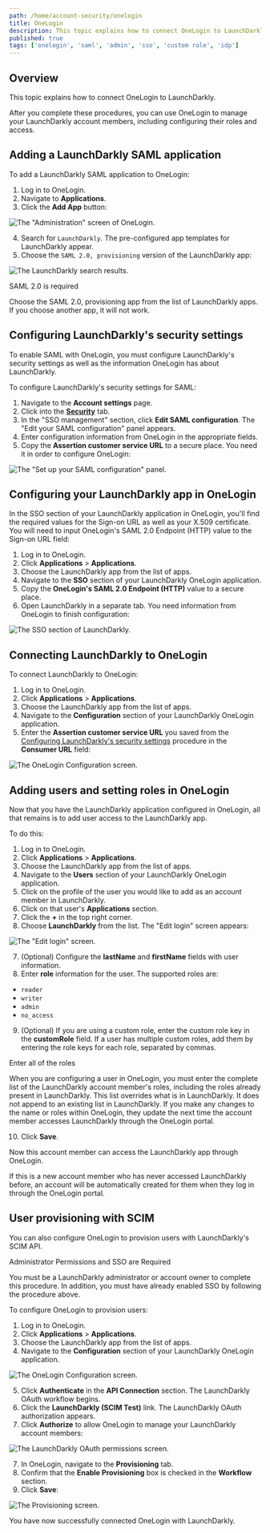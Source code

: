 ```yaml
---
path: /home/account-security/onelogin
title: OneLogin
description: This topic explains how to connect OneLogin to LaunchDarkly.
published: true
tags: ['onelogin', 'saml', 'admin', 'sso', 'custom role', 'idp']
---
```


## Overview

This topic explains how to connect OneLogin to LaunchDarkly.

After you complete these procedures, you can use OneLogin to manage your LaunchDarkly account members, including configuring their roles and access.

## Adding a LaunchDarkly SAML application

To add a LaunchDarkly SAML application to OneLogin:

1. Log in to OneLogin.
2. Navigate to **Applications**.
3. Click the **Add App** button:

![The "Administration" screen of OneLogin.](onelogin-add-app.png)


4. Search for `LaunchDarkly`. The pre-configured app templates for LaunchDarkly appear.
5. Choose the `SAML 2.0, provisioning` version of the LaunchDarkly app:

![The LaunchDarkly search results.](onelogin-find-app.png)


<Callout intent="alert">
<CalloutTitle>SAML 2.0 is required</CalloutTitle>
<CalloutDescription>

Choose the SAML 2.0, provisioning app from the list of LaunchDarkly apps. If you choose another app, it will not work.

</CalloutDescription>
</Callout>

## Configuring LaunchDarkly's security settings

To enable SAML with OneLogin, you must configure LaunchDarkly's security settings as well as the information OneLogin has about LaunchDarkly.

To configure LaunchDarkly's security settings for SAML:

1. Navigate to the **Account settings** page.
2. Click into the [**Security**](https://app.launchdarkly.com/settings/security) tab.
2. In the "SSO management" section, click **Edit SAML configuration**. The "Edit your SAML configuration" panel appears.
3. Enter configuration information from OneLogin in the appropriate fields.
4. Copy the **Assertion customer service URL** to a secure place. You need it in order to configure OneLogin:

![The "Set up your SAML configuration" panel.](settings-security-saml-config.png)


## Configuring your LaunchDarkly app in OneLogin

In the SSO section of your LaunchDarkly application in OneLogin, you'll find the required values for the Sign-on URL as well as your X.509 certificate. You will need to input OneLogin's SAML 2.0 Endpoint (HTTP) value to the Sign-on URL field:

1. Log in to OneLogin.
2. Click **Applications** > **Applications**.
3. Choose the LaunchDarkly app from the list of apps.
4. Navigate to the **SSO** section of your LaunchDarkly OneLogin application.
5. Copy the **OneLogin's SAML 2.0 Endpoint (HTTP)** value to a secure place.
6. Open LaunchDarkly in a separate tab. You need information from OneLogin to finish configuration:

![The SSO section of LaunchDarkly.](onelogin-enable-saml.png)


## Connecting LaunchDarkly to OneLogin

To connect LaunchDarkly to OneLogin:

1. Log in to OneLogin.
2. Click **Applications** > **Applications**.
3. Choose the LaunchDarkly app from the list of apps.
4. Navigate to the **Configuration** section of your LaunchDarkly OneLogin application.
5. Enter the **Assertion customer service URL** you saved from the [Configuring LaunchDarkly's security settings](#configuring-launchdarklys-security-settings) procedure in the **Consumer URL** field:

![The OneLogin Configuration screen.](onelogin-configuration-tab.png)


## Adding users and setting roles in OneLogin

Now that you have the LaunchDarkly application configured in OneLogin, all that remains is to add user access to the LaunchDarkly app.

To do this:

1. Log in to OneLogin.
2. Click **Applications** > **Applications**.
3. Choose the LaunchDarkly app from the list of apps.
4. Navigate to the **Users** section of your LaunchDarkly OneLogin application.
5. Click on the profile of the user you would like to add as an account member in LaunchDarkly.
6. Click on that user's **Applications** section.
7. Click the **+** in the top right corner.
8. Choose **LaunchDarkly** from the list. The "Edit login" screen appears:

![The "Edit login" screen.](onelogin-edit-user.png)

7. (Optional) Configure the **lastName** and **firstName** fields with user information.
8. Enter **role** information for the user. The supported roles are:

- `reader`
- `writer`
- `admin`
- `no_access`

9. (Optional) If you are using a custom role, enter the custom role key in the **customRole** field. If a user has multiple custom roles, add them by entering the role keys for each role, separated by commas.

<Callout intent="alert">
<CalloutTitle>Enter all of the roles</CalloutTitle>
<CalloutDescription>

When you are configuring a user in OneLogin, you must enter the complete list of the LaunchDarkly account member's roles, including the roles already present in LaunchDarkly. This list overrides what is in LaunchDarkly. It does not append to an existing list in LaunchDarkly. If you make any changes to the name or roles within OneLogin, they update the next time the account member accesses LaunchDarkly through the OneLogin portal.

</CalloutDescription>
</Callout>

10. Click **Save**.

Now this account member can access the LaunchDarkly app through OneLogin.

If this is a new account member who has never accessed LaunchDarkly before, an account will be automatically created for them when they log in through the OneLogin portal.

## User provisioning with SCIM

You can also configure OneLogin to provision users with LaunchDarkly's SCIM API.

<Callout intent="alert">
<CalloutTitle>Administrator Permissions and SSO are Required</CalloutTitle>
<CalloutDescription>

You must be a LaunchDarkly administrator or account owner to complete this procedure. In addition, you must have already enabled SSO by following the procedure above.

</CalloutDescription>
</Callout>

To configure OneLogin to provision users:

1. Log in to OneLogin.
2. Click **Applications** > **Applications**.
3. Choose the LaunchDarkly app from the list of apps.
4. Navigate to the **Configuration** section of your LaunchDarkly OneLogin application.

![The OneLogin Configuration screen.](onelogin-configuration-tab.png)


5. Click **Authenticate** in the **API Connection** section. The LaunchDarkly OAuth workflow begins.
6. Click the **LaunchDarkly (SCIM Test)** link. The LaunchDarkly OAuth authorization appears.
7. Click **Authorize** to allow OneLogin to manage your LaunchDarkly account members:

![The LaunchDarkly OAuth permissions screen.](onelogin-ld-authorization.png)


7. In OneLogin, navigate to the **Provisioning** tab.
8. Confirm that the **Enable Provisioning** box is checked in the **Workflow** section.
9. Click **Save**:

![The Provisioning screen.](onelogin-provisioning-tab.png)


You have now successfully connected OneLogin with LaunchDarkly.
